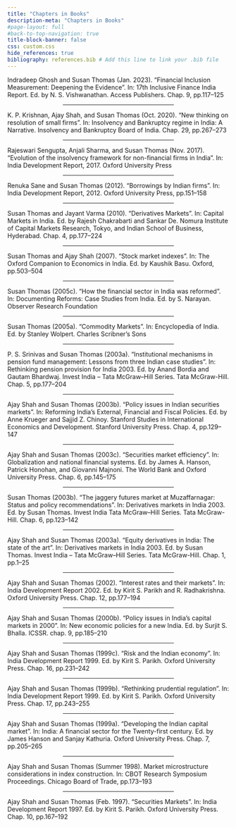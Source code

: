 ```yaml
---
title: "Chapters in Books"
description-meta: "Chapters in Books"
#page-layout: full
#back-to-top-navigation: true
title-block-banner: false
css: custom.css
hide_references: true
bibliography: references.bib # Add this line to link your .bib file
---
```


Indradeep Ghosh and Susan Thomas (Jan. 2023). “Financial Inclusion Measurement: Deepening the Evidence”. In: 17th Inclusive Finance India Report. Ed. by N. S. Vishwanathan. Access Publishers. Chap. 9, pp.117–125

<center><hr style="width:50%"></center>

K. P. Krishnan, Ajay Shah, and Susan Thomas (Oct. 2020). “New thinking on resolution of small firms”. In: Insolvency and Bankruptcy regime in India: A Narrative. Insolvency and Bankruptcy Board of India. Chap. 29, pp.267–273

<center><hr style="width:50%"></center>

Rajeswari Sengupta, Anjali Sharma, and Susan Thomas (Nov. 2017). “Evolution of the insolvency framework for non-financial firms in India”. In: India Development Report, 2017. Oxford University Press 

<center><hr style="width:50%"></center>

Renuka Sane and Susan Thomas (2012). “Borrowings by Indian firms”. In: India Development Report, 2012. Oxford University Press, pp.151–158

<center><hr style="width:50%"></center>

Susan Thomas and Jayant Varma (2010). “Derivatives Markets”. In: Capital Markets in India. Ed. by Rajesh Chakrabarti and Sankar De. Nomura Institute of Capital Markets Research, Tokyo, and Indian School of Business, Hyderabad. Chap. 4, pp.177–224

<center><hr style="width:50%"></center>

Susan Thomas and Ajay Shah (2007). “Stock market indexes”. In: The Oxford Companion to Economics in India. Ed. by Kaushik Basu. Oxford, pp.503–504

<center><hr style="width:50%"></center>

Susan Thomas (2005c). “How the financial sector in India was reformed”. In: Documenting Reforms: Case Studies from India. Ed. by S. Narayan. Observer Research Foundation

<center><hr style="width:50%"></center>

Susan Thomas (2005a). “Commodity Markets”. In: Encyclopedia of India. Ed. by Stanley Wolpert. Charles Scribner's Sons

<center><hr style="width:50%"></center>

P. S. Srinivas and Susan Thomas (2003a). “Institutional mechanisms in pension fund management: Lessons from three Indian case studies”. In: Rethinking pension provision for India 2003. Ed. by Anand Bordia and Gautam Bhardwaj. Invest India – Tata McGraw–Hill Series. Tata McGraw-Hill. Chap. 5, pp.177–204

<center><hr style="width:50%"></center>

Ajay Shah and Susan Thomas (2003b). “Policy issues in Indian securities markets”. In: Reforming India's External, Financial and Fiscal Policies. Ed. by Anne Krueger and Sajjid Z. Chinoy. Stanford Studies in International Economics and Development. Stanford University Press. Chap. 4, pp.129–147

<center><hr style="width:50%"></center>

Ajay Shah and Susan Thomas (2003c). “Securities market efficiency”. In: Globalization and national financial systems. Ed. by James A. Hanson, Patrick Honohan, and Giovanni Majnoni. The World Bank and Oxford University Press. Chap. 6, pp.145–175

<center><hr style="width:50%"></center>

Susan Thomas (2003b). “The jaggery futures market at Muzaffarnagar: Status and policy recommendations”. In: Derivatives markets in India 2003. Ed. by Susan Thomas. Invest India Tata McGraw–Hill Series. Tata McGraw-Hill. Chap. 6, pp.123–142

<center><hr style="width:50%"></center>

Ajay Shah and Susan Thomas (2003a). “Equity derivatives in India: The state of the art”. In: Derivatives markets in India 2003. Ed. by Susan Thomas. Invest India – Tata McGraw–Hill Series. Tata McGraw-Hill. Chap. 1, pp.1–25

<center><hr style="width:50%"></center>

Ajay Shah and Susan Thomas (2002). “Interest rates and their markets”. In: India Development Report 2002. Ed. by Kirit S. Parikh and R. Radhakrishna. Oxford University Press. Chap. 12, pp.177–194

<center><hr style="width:50%"></center>

Ajay Shah and Susan Thomas (2000b). “Policy issues in India's capital markets in 2000”. In: New economic policies for a new India. Ed. by Surjit S. Bhalla. ICSSR. chap. 9, pp.185–210

<center><hr style="width:50%"></center>

Ajay Shah and Susan Thomas (1999c). “Risk and the Indian economy”. In: India Development Report 1999. Ed. by Kirit S. Parikh. Oxford University Press. Chap. 16, pp.231–242

<center><hr style="width:50%"></center>

Ajay Shah and Susan Thomas (1999b). “Rethinking prudential regulation”. In: India Development Report 1999. Ed. by Kirit S. Parikh. Oxford University Press. Chap. 17, pp.243–255

<center><hr style="width:50%"></center>

Ajay Shah and Susan Thomas (1999a). “Developing the Indian capital market”. In: India: A financial sector for the Twenty-first century. Ed. by James Hanson and Sanjay Kathuria. Oxford University Press. Chap. 7, pp.205–265

<center><hr style="width:50%"></center>

Ajay Shah and Susan Thomas (Summer 1998). Market microstructure considerations in index construction. In: CBOT Research Symposium Proceedings. Chicago Board of Trade, pp.173–193

<center><hr style="width:50%"></center>

Ajay Shah and Susan Thomas (Feb. 1997). “Securities Markets”. In: India Development Report 1997. Ed. by Kirit S. Parikh. Oxford University Press. Chap. 10, pp.167–192
